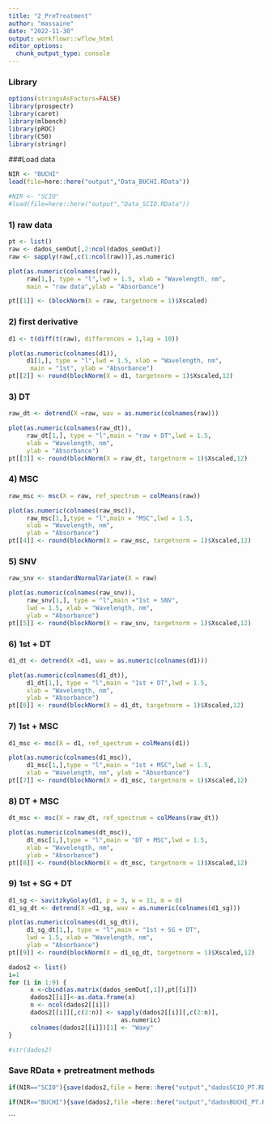 ```yaml
---
title: "2_PreTreatment"
author: "massaine"
date: "2022-11-30"
output: workflowr::wflow_html
editor_options:
  chunk_output_type: console
---
```


### Library
```r
options(stringsAsFactors=FALSE)
library(prospectr)
library(caret)
library(mlbench)
library(pROC)
library(C50)
library(stringr)
```

###Load data
```r
NIR <- "BUCHI"
load(file=here::here("output","Data_BUCHI.RData"))

#NIR <- "SCIO"
#load(file=here::here("output","Data_SCIO.RData"))
```

### 1) raw data
```r
pt <- list()
raw <- dados_semOut[,2:ncol(dados_semOut)]
raw <- sapply(raw[,c(1:ncol(raw))],as.numeric)

plot(as.numeric(colnames(raw)), 
     raw[1,], type = "l",lwd = 1.5, xlab = "Wavelength, nm",
     main = "raw data",ylab = "Absorbance")

pt[[1]] <- (blockNorm(X = raw, targetnorm = 1)$Xscaled)
```

### 2) first derivative
```r
d1 <- t(diff(t(raw), differences = 1,lag = 10))

plot(as.numeric(colnames(d1)), 
     d1[1,], type = "l",lwd = 1.5, xlab = "Wavelength, nm",
      main = "1st", ylab = "Absorbance")
pt[[2]] <- round(blockNorm(X = d1, targetnorm = 1)$Xscaled,12)

```

### 3) DT
```r
raw_dt <- detrend(X =raw, wav = as.numeric(colnames(raw)))

plot(as.numeric(colnames(raw_dt)), 
     raw_dt[1,], type = "l",main = "raw + DT",lwd = 1.5, 
     xlab = "Wavelength, nm", 
     ylab = "Absorbance")
pt[[3]] <- round(blockNorm(X = raw_dt, targetnorm = 1)$Xscaled,12)
```

### 4) MSC
```r
raw_msc <- msc(X = raw, ref_spectrum = colMeans(raw))

plot(as.numeric(colnames(raw_msc)), 
     raw_msc[1,],type = "l",main = "MSC",lwd = 1.5, 
     xlab = "Wavelength, nm", 
     ylab = "Absorbance")
pt[[4]] <- round(blockNorm(X = raw_msc, targetnorm = 1)$Xscaled,12)
```

### 5) SNV
```r
raw_snv <- standardNormalVariate(X = raw)

plot(as.numeric(colnames(raw_snv)), 
     raw_snv[1,], type = "l",main ="1st + SNV",
     lwd = 1.5, xlab = "Wavelength, nm", 
     ylab = "Absorbance")
pt[[5]] <- round(blockNorm(X = raw_snv, targetnorm = 1)$Xscaled,12)
```

### 6) 1st + DT
```r
d1_dt <- detrend(X =d1, wav = as.numeric(colnames(d1)))

plot(as.numeric(colnames(d1_dt)), 
     d1_dt[1,], type = "l",main = "1st + DT",lwd = 1.5, 
     xlab = "Wavelength, nm", 
     ylab = "Absorbance")
pt[[6]] <- round(blockNorm(X = d1_dt, targetnorm = 1)$Xscaled,12)

```

### 7) 1st + MSC
```r
d1_msc <- msc(X = d1, ref_spectrum = colMeans(d1))

plot(as.numeric(colnames(d1_msc)), 
     d1_msc[1,],type = "l",main = "1st + MSC",lwd = 1.5, 
     xlab = "Wavelength, nm", ylab = "Absorbance")
pt[[7]] <- round(blockNorm(X = d1_msc, targetnorm = 1)$Xscaled,12)
```

### 8) DT + MSC
```r
dt_msc <- msc(X = raw_dt, ref_spectrum = colMeans(raw_dt))

plot(as.numeric(colnames(dt_msc)), 
     dt_msc[1,],type = "l",main = "DT + MSC",lwd = 1.5, 
     xlab = "Wavelength, nm", 
     ylab = "Absorbance")
pt[[8]] <- round(blockNorm(X = dt_msc, targetnorm = 1)$Xscaled,12)
```

### 9) 1st + SG + DT
```r
d1_sg <- savitzkyGolay(d1, p = 3, w = 11, m = 0)
d1_sg_dt <- detrend(X =d1_sg, wav = as.numeric(colnames(d1_sg)))

plot(as.numeric(colnames(d1_sg_dt)), 
     d1_sg_dt[1,], type = "l",main = "1st + SG + DT",
     lwd = 1.5, xlab = "Wavelength, nm", 
     ylab = "Absorbance")
pt[[9]] <- round(blockNorm(X = d1_sg_dt, targetnorm = 1)$Xscaled,12)
```


```r
dados2 <- list()
i=1
for (i in 1:9) {
      x <-cbind(as.matrix(dados_semOut[,1]),pt[[i]])
      dados2[[i]]<-as.data.frame(x)
      n <- ncol(dados2[[i]])
      dados2[[i]][,c(2:n)] <- sapply(dados2[[i]][,c(2:n)], 
                               as.numeric)
      colnames(dados2[[i]])[1] <- "Waxy"
}

#str(dados2)
```

### Save RData + pretreatment methods
```r
if(NIR=="SCIO"){save(dados2,file = here::here("output","dadosSCIO_PT.RData"))}

if(NIR=="BUCHI"){save(dados2,file =here::here("output","dadosBUCHI_PT.RData"))}

```


```




